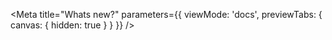 
<Meta
  title="Whats new?"
  parameters={{
    viewMode: 'docs',
    previewTabs: {
      canvas: { hidden: true }
    }
  }}
/>

<Story name="Changelog" />

<Story name="Roadmap" />
